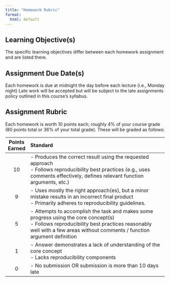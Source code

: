 ```yaml
---
title: "Homework Rubric"
format:
  html: default
---
```


## Learning Objective(s)

The specific learning objectives differ between each homework assignment and are listed there.

## Assignment Due Date(s)

Each homework is due at midnight the day before each lecture (i.e., Monday night) Late work will be accepted but will be subject to the late assignments policy outlined in this course’s syllabus.

## Assignment Rubric

Each homework is worth 10 points each; roughly 4% of your course grade (80 points total or 36% of your total grade). These will be graded as follows:

| Points Earned | Standard |
|:--------------:|:---------------------------------------------------------------------------------------------------------------------------|
| 10 | - Produces the correct result using the requested approach </br> - Follows reproducibility best practices (e.g., uses comments effectively, defines relevant function arguments, etc.) |
| 9 | - Uses mostly the right approach(es), but a minor mistake results in an incorrect final product </br> - Primarily adheres to reproducibility guidelines. |
| 5 | - Attempts to accomplish the task and makes some progress using the core concept(s) </br> - Follows reproducibility best practices reasonably well with a few areas without comments / function argument definition |
| 1 | - Answer demonstrates a lack of understanding of the core concept </br> - Lacks reproducibility components |
| 0 | - No submission OR submission is more than 10 days late |

